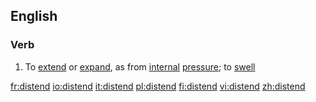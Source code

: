 ==English==

===Verb===
{{en-verb}}

# To [[extend]] or [[expand]], as from [[internal]] [[pressure]]; to [[swell]]

[[fr:distend]]
[[io:distend]]
[[it:distend]]
[[pl:distend]]
[[fi:distend]]
[[vi:distend]]
[[zh:distend]]